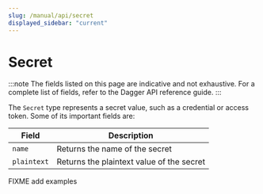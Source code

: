 ```yaml
---
slug: /manual/api/secret
displayed_sidebar: "current"
---
```


# Secret

:::note
The fields listed on this page are indicative and not exhaustive. For a complete list of fields, refer to the Dagger API reference guide.
:::

The `Secret` type represents a secret value, such as a credential or access token. Some of its important fields are:

| Field | Description |
|-------|-------------|
| `name` | Returns the name of the secret |
| `plaintext` | Returns the plaintext value of the secret |

FIXME add examples
